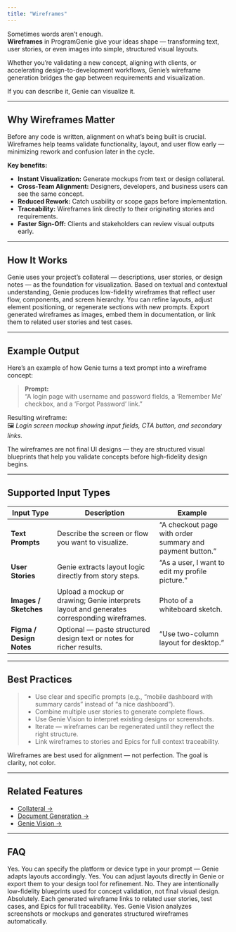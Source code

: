 ```yaml
---
title: "Wireframes"
---
```

Sometimes words aren’t enough.  
**Wireframes** in ProgramGenie give your ideas shape — transforming text, user stories, or even images into simple, structured visual layouts.

Whether you’re validating a new concept, aligning with clients, or accelerating design-to-development workflows, Genie’s wireframe generation bridges the gap between requirements and visualization.

<Tip>If you can describe it, Genie can visualize it.</Tip>

---

## Why Wireframes Matter

Before any code is written, alignment on what’s being built is crucial.  
Wireframes help teams validate functionality, layout, and user flow early — minimizing rework and confusion later in the cycle.

**Key benefits:**
- **Instant Visualization:** Generate mockups from text or design collateral.  
- **Cross-Team Alignment:** Designers, developers, and business users can see the same concept.  
- **Reduced Rework:** Catch usability or scope gaps before implementation.  
- **Traceability:** Wireframes link directly to their originating stories and requirements.  
- **Faster Sign-Off:** Clients and stakeholders can review visual outputs early.

---

## How It Works

<Steps>
  <Step title="1. Gather Inputs">
    Genie uses your project’s collateral — descriptions, user stories, or design notes — as the foundation for visualization.
  </Step>
  <Step title="2. Generate Layout">
    Based on textual and contextual understanding, Genie produces low-fidelity wireframes that reflect user flow, components, and screen hierarchy.
  </Step>
  <Step title="3. Review and Iterate">
    You can refine layouts, adjust element positioning, or regenerate sections with new prompts.
  </Step>
  <Step title="4. Export and Sync">
    Export generated wireframes as images, embed them in documentation, or link them to related user stories and test cases.
  </Step>
</Steps>

---

## Example Output

Here’s an example of how Genie turns a text prompt into a wireframe concept:

> **Prompt:**  
> “A login page with username and password fields, a ‘Remember Me’ checkbox, and a ‘Forgot Password’ link.”

Resulting wireframe:  
🖼️ *Login screen mockup showing input fields, CTA button, and secondary links.*

<Note>The wireframes are not final UI designs — they are structured visual blueprints that help you validate concepts before high-fidelity design begins.</Note>

---

## Supported Input Types

| **Input Type** | **Description** | **Example** |
|----------------|----------------|--------------|
| **Text Prompts** | Describe the screen or flow you want to visualize. | “A checkout page with order summary and payment button.” |
| **User Stories** | Genie extracts layout logic directly from story steps. | “As a user, I want to edit my profile picture.” |
| **Images / Sketches** | Upload a mockup or drawing; Genie interprets layout and generates corresponding wireframes. | Photo of a whiteboard sketch. |
| **Figma / Design Notes** | Optional — paste structured design text or notes for richer results. | “Use two-column layout for desktop.” |

---

## Best Practices

> - Use clear and specific prompts (e.g., “mobile dashboard with summary cards” instead of “a nice dashboard”).  
> - Combine multiple user stories to generate complete flows.  
> - Use Genie Vision to interpret existing designs or screenshots.  
> - Iterate — wireframes can be regenerated until they reflect the right structure.  
> - Link wireframes to stories and Epics for full context traceability.

<Tip>Wireframes are best used for alignment — not perfection. The goal is clarity, not color.</Tip>

---

## Related Features

- [Collateral →](/features/collateral)  
- [Document Generation →](/features/documentgeneration)  
- [Genie Vision →](/features/genievision)

---

## FAQ

<AccordionGroup>

  <Accordion title="Can Genie generate wireframes for mobile and desktop layouts?">
    Yes. You can specify the platform or device type in your prompt — Genie adapts layouts accordingly.
  </Accordion>

  <Accordion title="Can I edit the generated wireframes?">
    Yes. You can adjust layouts directly in Genie or export them to your design tool for refinement.
  </Accordion>

  <Accordion title="Are the wireframes high-fidelity designs?">
    No. They are intentionally low-fidelity blueprints used for concept validation, not final visual design.
  </Accordion>

  <Accordion title="Can I link wireframes to user stories?">
    Absolutely. Each generated wireframe links to related user stories, test cases, and Epics for full traceability.
  </Accordion>

  <Accordion title="Can I use Genie Vision to generate wireframes from screenshots?">
    Yes. Genie Vision analyzes screenshots or mockups and generates structured wireframes automatically.
  </Accordion>

</AccordionGroup>
